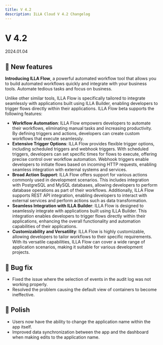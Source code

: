 ```yaml
---
title: V 4.2
description: ILLA Cloud V 4.2 Changelog
---
```


# V 4.2

2024.01.04

## 🚀 New features

**Introducing ILLA Flow**, a powerful automated workflow tool that allows you to build automated workflows quickly and integrate with your business tools. Automate tedious tasks and focus on business.

Unlike other similar tools, ILLA Flow is specifically tailored to integrate seamlessly with applications built using ILLA Builder, enabling developers to trigger flows directly within their applications. ILLA Flow beta supports the following features:

* **Workflow Automation**: ILLA Flow empowers developers to automate their workflows, eliminating manual tasks and increasing productivity. By defining triggers and actions, developers can create custom workflows that execute seamlessly.
* **Extensive Trigger Options**: ILLA Flow provides flexible trigger options, including scheduled triggers and webhook triggers. With scheduled triggers, developers can set specific times for flows to execute, offering precise control over workflow automation. Webhook triggers enable developers to initiate flows based on incoming HTTP requests, enabling seamless integration with external systems and services.
* **Broad Action Support**: ILLA Flow offers support for various actions commonly used in development scenarios. This includes integration with PostgreSQL and MySQL databases, allowing developers to perform database operations as part of their workflows. Additionally, ILLA Flow supports REST API integration, enabling developers to interact with external services and perform actions such as data transformation.
* **Seamless Integration with ILLA Builder**: ILLA Flow is designed to seamlessly integrate with applications built using ILLA Builder. This integration enables developers to trigger flows directly within their applications, enhancing the overall functionality and automation capabilities of their applications.
* **Customizability and Versatility**: ILLA Flow is highly customizable, allowing developers to tailor workflows to their specific requirements. With its versatile capabilities, ILLA Flow can cover a wide range of application scenarios, making it suitable for various development projects.

## 🐛 Bug fix

- Fixed the issue where the selection of events in the audit log was not working properly.
- Resolved the problem causing the default view of containers to become ineffective.

## 💅 Polish

- Users now have the ability to change the application name within the app itself.
- Improved data synchronization between the app and the dashboard when making edits to the application name.
